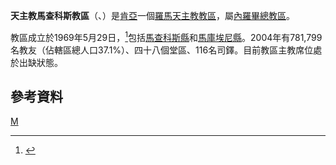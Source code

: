 {{Infobox Roman Catholic diocese
|Roman Catholic Diocese of = 天主教馬查科斯教區
|Latin name of diocese = Dioecesis Machakosensis
|image =
|caption =
|location = [[肯亞|肯亞]]
|territory =馬查科斯縣和馬庫埃尼縣
|population = 781,799

|rite = 拉丁禮
|patron =
|province = 內羅畢
|established = 1969年
|cathedral =露德聖母主教座堂
|co-cathedral =
|leadership = 
|website =
|教宗 =
|metropolitan =
|ordinary = 懸空
|coadjutor bishop =
|auxiliary =
}}

'''天主教馬查科斯教區'''（{{lang-la|Dioecesis Machakosensis}}、{{lang-sw|Jimbo Katoliki Machakos}}）是[[肯亞|肯亞]]一個[[羅馬天主教|羅馬天主教]][[教區|教區]]，屬[[天主教內羅畢總教區|內羅畢總教區]]。

教區成立於1969年5月29日，<ref>{{Cite web |url=http://www.vatican.va/holy_father/paul_vi/apost_constitutions/documents/hf_p-vi_apc_19690529_machakosensis_lt.html |title=成立教區的宗座憲令 |access-date=2014-03-10 |archive-date=2014-03-10 |archive-url=https://web.archive.org/web/20140310123731/http://www.vatican.va/holy_father/paul_vi/apost_constitutions/documents/hf_p-vi_apc_19690529_machakosensis_lt.html |dead-url=no }}</ref>包括[[馬查科斯縣|馬查科斯縣]]和[[馬庫埃尼縣|馬庫埃尼縣]]。2004年有781,799名教友（佔轄區總人口37.1%）、四十八個堂區、116名司鐸。目前教區主教席位處於出缺狀態。

==參考資料==
{{reflist}}
{{肯雅天主教教區}}
[[Category:肯亞天主教教區|M]]